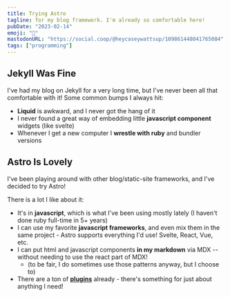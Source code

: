 ```yaml
---
title: Trying Astro
tagline: for my blog framework. I'm already so comfortable here!
pubDate: "2023-02-14"
emoji: "🚀"
mastodonURL: "https://social.coop/@heycaseywattsup/109861448041765084"
tags: ["programming"]
---
```


## Jekyll Was Fine

I've had my blog on Jekyll for a very long time, but I've never been all that comfortable with it! Some common bumps I always hit:

- **Liquid** is awkward, and I never got the hang of it
- I never found a great way of embedding little **javascript component** widgets (like svelte)
- Whenever I get a new computer I **wrestle with ruby** and bundler versions

## Astro Is Lovely

I've been playing around with other blog/static-site frameworks, and I've decided to try Astro!

There is a lot I like about it:

- It's in **javascript**, which is what I've been using mostly lately (I haven't done ruby full-time in 5+ years)
- I can use my favorite **javascript frameworks**, and even mix them in the same project - Astro supports everything I'd use! Svelte, React, Vue, etc.
- I can put html and javascript components **in my markdown** via MDX -- without needing to use the react part of MDX!
  - (to be fair, I do sometimes use those patterns anyway, but I choose to)
- There are a ton of [**plugins**](https://astro.build/integrations/) already - there's something for just about anything I need!

